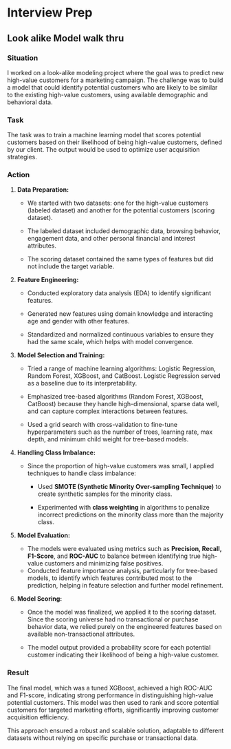 # Interview Prep

## Look alike Model walk thru


### Situation

I worked on a look-alike modeling project where the goal was to predict new high-value customers for a marketing campaign. The challenge was to build a model that could identify potential customers who are likely to be similar to the existing high-value customers, using available demographic and behavioral data.

### Task

The task was to train a machine learning model that scores potential customers based on their likelihood of being high-value customers, defined by our client. The output would be used to optimize user acquisition strategies.

### Action

1. **Data Preparation:**

   - We started with two datasets: one for the high-value customers (labeled dataset) and another for the potential customers (scoring dataset).

   - The labeled dataset included demographic data, browsing behavior, engagement data, and other personal financial and interest attributes.

   - The scoring dataset contained the same types of features but did not include the target variable.

2. **Feature Engineering:**
 
   - Conducted exploratory data analysis (EDA) to identify significant features. 
 
   - Generated new features using domain knowledge and interacting age and gender with other features.
 
   - Standardized and normalized continuous variables to ensure they had the same scale, which helps with model convergence.

3. **Model Selection and Training:**

   - Tried a range of machine learning algorithms: Logistic Regression, Random Forest, XGBoost, and CatBoost. Logistic Regression served as a baseline due to its interpretability.

   - Emphasized tree-based algorithms (Random Forest, XGBoost, CatBoost) because they handle high-dimensional, sparse data well, and can capture complex interactions between features.

   - Used a grid search with cross-validation to fine-tune hyperparameters such as the number of trees, learning rate, max depth, and minimum child weight for tree-based models.

4. **Handling Class Imbalance:**

   - Since the proportion of high-value customers was small, I applied techniques to handle class imbalance:

     - Used **SMOTE (Synthetic Minority Over-sampling Technique)** to create synthetic samples for the minority class.

     - Experimented with **class weighting** in algorithms to penalize incorrect predictions on the minority class more than the majority class.

5. **Model Evaluation:**
   - The models were evaluated using metrics such as **Precision, Recall, F1-Score**, and **ROC-AUC** to balance between identifying true high-value customers and minimizing false positives.
   - Conducted feature importance analysis, particularly for tree-based models, to identify which features contributed most to the prediction, helping in feature selection and further model refinement.

6. **Model Scoring:**
 
   - Once the model was finalized, we applied it to the scoring dataset. Since the scoring universe had no transactional or purchase behavior data, we relied purely on the engineered features based on available non-transactional attributes.
 
   - The model output provided a probability score for each potential customer indicating their likelihood of being a high-value customer.

### Result

The final model, which was a tuned XGBoost, achieved a high ROC-AUC and F1-score, indicating strong performance in distinguishing high-value potential customers. This model was then used to rank and score potential customers for targeted marketing efforts, significantly improving customer acquisition efficiency.

This approach ensured a robust and scalable solution, adaptable to different datasets without relying on specific purchase or transactional data.


